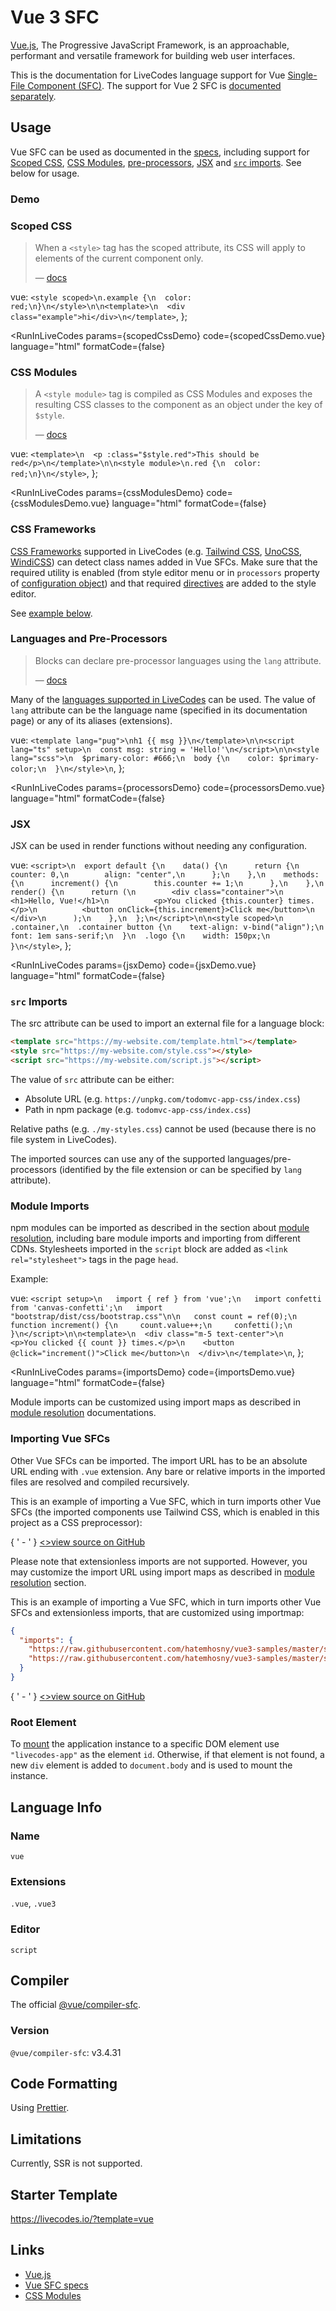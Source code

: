 # Vue 3 SFC

[Vue.js](https://vuejs.org/), The Progressive JavaScript Framework, is an approachable, performant and versatile framework for building web user interfaces.

This is the documentation for LiveCodes language support for Vue [Single-File Component (SFC)](https://vuejs.org/api/sfc-spec.html). The support for Vue 2 SFC is [documented separately](./vue2.mdx).

## Usage

Vue SFC can be used as documented in the [specs](https://vuejs.org/api/sfc-spec.html), including support for [Scoped CSS](https://vuejs.org/api/sfc-css-features.html#scoped-css), [CSS Modules](https://vuejs.org/api/sfc-css-features.html#css-modules), [pre-processors](https://vuejs.org/api/sfc-spec.html#pre-processors), [JSX](https://vuejs.org/guide/extras/render-function.html#jsx-tsx) and [`src` imports](https://vuejs.org/api/sfc-spec.html#src-imports). See below for usage.

### Demo


<LiveCodes template="vue" height="400"></LiveCodes>

### Scoped CSS

> When a `<style>` tag has the scoped attribute, its CSS will apply to elements of the current component only.
>
> — [docs](https://vuejs.org/api/sfc-css-features.html#scoped-css)

  vue: `<style scoped>\n.example {\n  color: red;\n}\n</style>\n\n<template>\n  <div class="example">hi</div>\n</template>`,
};

<RunInLiveCodes
  params={scopedCssDemo}
  code={scopedCssDemo.vue}
  language="html"
  formatCode={false}
></RunInLiveCodes>

### CSS Modules

> A `<style module>` tag is compiled as CSS Modules and exposes the resulting CSS classes to the component as an object under the key of `$style`.
>
> — [docs](https://vuejs.org/api/sfc-css-features.html#css-modules)

  vue: `<template>\n  <p :class="$style.red">This should be red</p>\n</template>\n\n<style module>\n.red {\n  color: red;\n}\n</style>`,
};

<RunInLiveCodes
  params={cssModulesDemo}
  code={cssModulesDemo.vue}
  language="html"
  formatCode={false}
></RunInLiveCodes>

### CSS Frameworks

[CSS Frameworks](../features/css.mdx#css-processors) supported in LiveCodes (e.g. [Tailwind CSS](./tailwindcss.mdx), [UnoCSS](./unocss.mdx), [WindiCSS](./windicss.mdx)) can detect class names added in Vue SFCs. Make sure that the required utility is enabled (from style editor menu or in `processors` property of [configuration object](../configuration/configuration-object.mdx#processors)) and that required [directives](https://tailwindcss.com/docs/functions-and-directives#tailwind) are added to the style editor.

See [example below](#importing-vue-sfcs).

### Languages and Pre-Processors

> Blocks can declare pre-processor languages using the `lang` attribute.
>
> — [docs](https://vuejs.org/api/sfc-spec.html#pre-processors)

Many of the [languages supported in LiveCodes](./index.mdx) can be used. The value of `lang` attribute can be the language name (specified in its documentation page) or any of its aliases (extensions).

  vue: `<template lang="pug">\nh1 {{ msg }}\n</template>\n\n<script lang="ts" setup>\n  const msg: string = 'Hello!'\n</script>\n\n<style lang="scss">\n  $primary-color: #666;\n  body {\n    color: $primary-color;\n  }\n</style>\n`,
};

<RunInLiveCodes
  params={processorsDemo}
  code={processorsDemo.vue}
  language="html"
  formatCode={false}
></RunInLiveCodes>

### JSX

JSX can be used in render functions without needing any configuration.

  vue: `<script>\n  export default {\n    data() {\n      return {\n        counter: 0,\n        align: "center",\n      };\n    },\n    methods: {\n      increment() {\n        this.counter += 1;\n      },\n    },\n    render() {\n      return (\n        <div class="container">\n          <h1>Hello, Vue!</h1>\n          <p>You clicked {this.counter} times.</p>\n          <button onClick={this.increment}>Click me</button>\n        </div>\n      );\n    },\n  };\n</script>\n\n<style scoped>\n  .container,\n  .container button {\n    text-align: v-bind("align");\n    font: 1em sans-serif;\n  }\n  .logo {\n    width: 150px;\n  }\n</style>`,
};

<RunInLiveCodes
  params={jsxDemo}
  code={jsxDemo.vue}
  language="html"
  formatCode={false}
></RunInLiveCodes>

### `src` Imports

The src attribute can be used to import an external file for a language block:

```html
<template src="https://my-website.com/template.html"></template>
<style src="https://my-website.com/style.css"></style>
<script src="https://my-website.com/script.js"></script>
```

The value of `src` attribute can be either:

- Absolute URL (e.g. `https://unpkg.com/todomvc-app-css/index.css`)
- Path in npm package (e.g. `todomvc-app-css/index.css`)

Relative paths (e.g. `./my-styles.css`) cannot be used (because there is no file system in LiveCodes).

The imported sources can use any of the supported languages/pre-processors (identified by the file extension or can be specified by `lang` attribute).

### Module Imports

npm modules can be imported as described in the section about [module resolution](../features/module-resolution.mdx), including bare module imports and importing from different CDNs. Stylesheets imported in the `script` block are added as `<link rel="stylesheet">` tags in the page `head`.

Example:

  vue: `<script setup>\n   import { ref } from 'vue';\n   import confetti from 'canvas-confetti';\n   import "bootstrap/dist/css/bootstrap.css"\n\n   const count = ref(0);\n   function increment() {\n     count.value++;\n     confetti();\n   }\n</script>\n\n<template>\n  <div class="m-5 text-center">\n    <p>You clicked {{ count }} times.</p>\n    <button @click="increment()">Click me</button>\n  </div>\n</template>\n`,
};

<RunInLiveCodes
  params={importsDemo}
  code={importsDemo.vue}
  language="html"
  formatCode={false}
></RunInLiveCodes>

Module imports can be customized using import maps as described in [module resolution](../features/module-resolution.mdx#custom-module-resolution) documentations.

### Importing Vue SFCs

Other Vue SFCs can be imported. The import URL has to be an absolute URL ending with `.vue` extension. Any bare or relative imports in the imported files are resolved and compiled recursively.

This is an example of importing a Vue SFC, which in turn imports other Vue SFCs (the imported components use Tailwind CSS, which is enabled in this project as a CSS preprocessor):

<div style={{ marginBottom: '2em' }}>
  <RunInLiveCodes params={{ x: 'id/2af5rqradrs' }} style={{ display: 'inline' }}></RunInLiveCodes> {
    ' - '
  } <a
    href="https://github.com/hatemhosny/simple-vue-counter"
    target="_blank"
    rel="noopener noreferrer"
  >
    <>view source on GitHub</>
  </a>

</div>

<LiveCodes import="id/2af5rqradrs"></LiveCodes>

Please note that extensionless imports are not supported. However, you may customize the import URL using import maps as described in [module resolution](../features/module-resolution.mdx#custom-module-resolution) section.

This is an example of importing a Vue SFC, which in turn imports other Vue SFCs and extensionless imports, that are customized using importmap:

```json title="Custom Settings"
{
  "imports": {
    "https://raw.githubusercontent.com/hatemhosny/vue3-samples/master/src/composable/useTodoList": "https://raw.githubusercontent.com/hatemhosny/vue3-samples/master/src/composable/useTodoList.js",
    "https://raw.githubusercontent.com/hatemhosny/vue3-samples/master/src/composable/useMousePosition": "https://raw.githubusercontent.com/hatemhosny/vue3-samples/master/src/composable/useMousePosition.js"
  }
}
```

<div style={{ marginBottom: '2em' }}>
  <RunInLiveCodes params={{ x: 'id/d72xp4wbinp' }} style={{ display: 'inline' }}></RunInLiveCodes> {
    ' - '
  } <a href="https://github.com/hatemhosny/vue3-samples" target="_blank" rel="noopener noreferrer">
    <>view source on GitHub</>
  </a>
</div>

<LiveCodes import="id/d72xp4wbinp"></LiveCodes>

### Root Element

To [mount](https://vuejs.org/api/application.html#app-mount) the application instance to a specific DOM element use `"livecodes-app"` as the element `id`. Otherwise, if that element is not found, a new `div` element is added to `document.body` and is used to mount the instance.

## Language Info

### Name

`vue`

### Extensions

`.vue`, `.vue3`

### Editor

`script`

## Compiler

The official [@vue/compiler-sfc](https://github.com/vuejs/core/tree/main/packages/compiler-sfc).

### Version

`@vue/compiler-sfc`: v3.4.31

## Code Formatting

Using [Prettier](https://prettier.io/).

## Limitations

Currently, SSR is not supported.

## Starter Template

https://livecodes.io/?template=vue

## Links

- [Vue.js](https://vuejs.org/)
- [Vue SFC specs](https://vuejs.org/api/sfc-spec.html)
- [CSS Modules](https://github.com/css-modules/css-modules)
